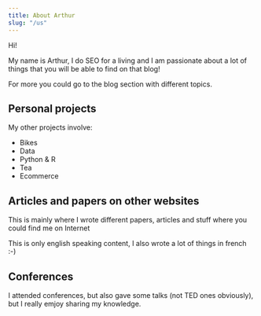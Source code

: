 ```yaml
---
title: About Arthur
slug: "/us"
---
```


Hi!

My name is Arthur, I do SEO for a living and I am passionate about a lot of things that you will be able to find on that blog!

For more you could go to the blog section with different topics.

## Personal projects

My other projects involve:
* Bikes
* Data
* Python & R
* Tea
* Ecommerce

## Articles and papers on other websites

This is mainly where I wrote different papers, articles and stuff where you could find me on Internet


This is only english speaking content, I also wrote a lot of things in french :-) 

## Conferences

I attended conferences, but also gave some talks (not TED ones obviously), but I really emjoy sharing my knowledge.